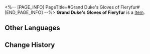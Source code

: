 <%-- [PAGE_INFO]
PageTitle=#Grand Duke's Gloves of Fieryfur#
[END_PAGE_INFO] --%>
{{Item Infobox
|id          = 41152
|image       = Item Grand Duke's Gloves of Fieryfur.png
|type        = 
|invCategory = Relics
|rarity      = 3
|effect      = 
|description = Pure white gloves with flames as its fur, hiding its brutality under smooth silk.
|source1     = [[Cavern of Corrosion: Fyxestroll Garden]]
}}
'''Grand Duke's Gloves of Fieryfur''' is a [[Item]].

==Other Languages==
{{Other Languages
|en   = Grand Duke's Gloves of Fieryfur
|zhs  = 大公的绒火指套
|zht  = 大公的絨火指套
|ja   = 大公の炎の手袋
|ko   = 대공의 화염 장갑
|es   = Guantes llameantes de terciopelo del gran duque
|fr   = Gantelets de feurrure du grand duc
|ru   = Огненные перчатки герцога
|th   = Grand Duke's Gloves of Fieryfur
|vi   = Bao Tay Lửa Nhung Đại Công Tước
|de   = Lodernde Samthandschuhe des Erzherzogs
|id   = Grand Duke's Gloves of Fieryfur
|pt   = Luvas de Pelo Incandescente do Grão-Duque
}}

==Change History==
{{Change History|1.5}}
